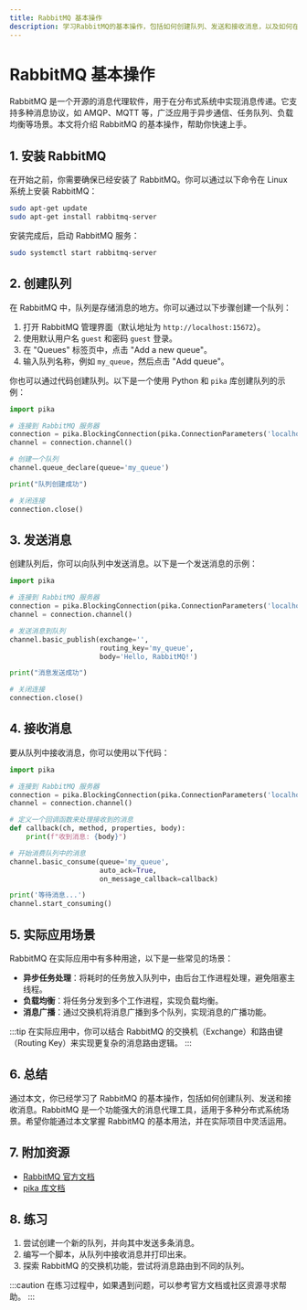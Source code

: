 ```yaml
---
title: RabbitMQ 基本操作
description: 学习RabbitMQ的基本操作，包括如何创建队列、发送和接收消息，以及如何在实际应用中使用RabbitMQ。
---
```


# RabbitMQ 基本操作

RabbitMQ 是一个开源的消息代理软件，用于在分布式系统中实现消息传递。它支持多种消息协议，如 AMQP、MQTT 等，广泛应用于异步通信、任务队列、负载均衡等场景。本文将介绍 RabbitMQ 的基本操作，帮助你快速上手。

## 1. 安装 RabbitMQ

在开始之前，你需要确保已经安装了 RabbitMQ。你可以通过以下命令在 Linux 系统上安装 RabbitMQ：

```bash
sudo apt-get update
sudo apt-get install rabbitmq-server
```

安装完成后，启动 RabbitMQ 服务：

```bash
sudo systemctl start rabbitmq-server
```

## 2. 创建队列

在 RabbitMQ 中，队列是存储消息的地方。你可以通过以下步骤创建一个队列：

1. 打开 RabbitMQ 管理界面（默认地址为 `http://localhost:15672`）。
2. 使用默认用户名 `guest` 和密码 `guest` 登录。
3. 在 "Queues" 标签页中，点击 "Add a new queue"。
4. 输入队列名称，例如 `my_queue`，然后点击 "Add queue"。

你也可以通过代码创建队列。以下是一个使用 Python 和 `pika` 库创建队列的示例：

```python
import pika

# 连接到 RabbitMQ 服务器
connection = pika.BlockingConnection(pika.ConnectionParameters('localhost'))
channel = connection.channel()

# 创建一个队列
channel.queue_declare(queue='my_queue')

print("队列创建成功")

# 关闭连接
connection.close()
```

## 3. 发送消息

创建队列后，你可以向队列中发送消息。以下是一个发送消息的示例：

```python
import pika

# 连接到 RabbitMQ 服务器
connection = pika.BlockingConnection(pika.ConnectionParameters('localhost'))
channel = connection.channel()

# 发送消息到队列
channel.basic_publish(exchange='',
                      routing_key='my_queue',
                      body='Hello, RabbitMQ!')

print("消息发送成功")

# 关闭连接
connection.close()
```

## 4. 接收消息

要从队列中接收消息，你可以使用以下代码：

```python
import pika

# 连接到 RabbitMQ 服务器
connection = pika.BlockingConnection(pika.ConnectionParameters('localhost'))
channel = connection.channel()

# 定义一个回调函数来处理接收到的消息
def callback(ch, method, properties, body):
    print(f"收到消息: {body}")

# 开始消费队列中的消息
channel.basic_consume(queue='my_queue',
                      auto_ack=True,
                      on_message_callback=callback)

print('等待消息...')
channel.start_consuming()
```

## 5. 实际应用场景

RabbitMQ 在实际应用中有多种用途，以下是一些常见的场景：

- **异步任务处理**：将耗时的任务放入队列中，由后台工作进程处理，避免阻塞主线程。
- **负载均衡**：将任务分发到多个工作进程，实现负载均衡。
- **消息广播**：通过交换机将消息广播到多个队列，实现消息的广播功能。

:::tip
在实际应用中，你可以结合 RabbitMQ 的交换机（Exchange）和路由键（Routing Key）来实现更复杂的消息路由逻辑。
:::

## 6. 总结

通过本文，你已经学习了 RabbitMQ 的基本操作，包括如何创建队列、发送和接收消息。RabbitMQ 是一个功能强大的消息代理工具，适用于多种分布式系统场景。希望你能通过本文掌握 RabbitMQ 的基本用法，并在实际项目中灵活运用。

## 7. 附加资源

- [RabbitMQ 官方文档](https://www.rabbitmq.com/documentation.html)
- [pika 库文档](https://pika.readthedocs.io/en/stable/)

## 8. 练习

1. 尝试创建一个新的队列，并向其中发送多条消息。
2. 编写一个脚本，从队列中接收消息并打印出来。
3. 探索 RabbitMQ 的交换机功能，尝试将消息路由到不同的队列。

:::caution
在练习过程中，如果遇到问题，可以参考官方文档或社区资源寻求帮助。
:::